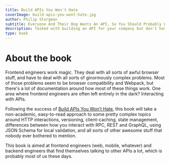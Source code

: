 ```yaml
---
title: Build APIs You Won't Hate
coverImage: build-apis-you-wont-hate.jpg
author: Philip Sturgeon
subtitle: Everyone And Their Dog Wants An API, So You Should Probably Learn How To Build Them.
description: Tasked with building an API for your company but don't have a clue where to start? Taken over an existing API and hate it? Built your own API and still hate it? This book is for you. This book has been up on the LeanPub top 10 for most of its lifetime, and was [#5 Best Selling Book of 2015]( #5 Best Selling Book of 2015), so it can't be too bad.
type: book
---
```


# About the book

Frontend engineers work magic. They deal with all sorts of awful browser stuff, and have to deal with all sorts of ginormously complex problems. Most of those problems seem to be browser compatibility and Webpack, but there's a lot of documentation around how most of these things work. One area where frontend engineers are often left entirely in the dark? Interacting with APIs.

Following the success of [Build APIs You Won’t Hate](/books/build-apis-you-wont-hate), this book will take a non-academic, easy-to-read approach to some pretty complex topics around HTTP interactions, versioning, client-caching, state management, differences between how you interact with RPC, REST and GraphQL, using JSON Schema for local validation, and all sorts of other awesome stuff that nobody ever bothered to mention.

This book is aimed at frontend engineers (web, mobile, whatever) and backend engineers that find themselves talking to other APIs a lot, which is probably most of us these days.

